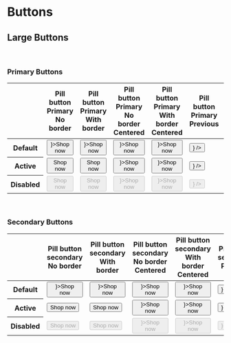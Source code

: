 
# Buttons

## Large Buttons

<br/>

### Primary Buttons

<table className="sb-unstyled" cellSpacing="0" cellPadding="0">
  <thead>
    <tr>
      <th></th>
      <th>
        <div className="title-1">Pill button</div>
        <div className="title-2">Primary</div>
        <div className="title-3">No border</div>
      </th>
      <th>
        <div className="title-1">Pill button</div>
        <div className="title-2">Primary</div>
        <div className="title-3">With border</div>
      </th>
      <th>
        <div className="title-1">Pill button</div>
        <div className="title-2">Primary</div>
        <div className="title-3">No border</div>
        <div className="title-3">Centered</div>
      </th>
      <th>
        <div className="title-1">Pill button</div>
        <div className="title-2">Primary</div>
        <div className="title-3">With border</div>
        <div className="title-3">Centered</div>
      </th>
      <th>
        <div className="title-1">Pill button</div>
        <div className="title-2">Primary</div>
        <div className="title-3">Previous</div>
      </th>
      <th>
        <div className="title-1">Pill button</div>
        <div className="title-2">Primary</div>
        <div className="title-3">Next</div>
      </th>
    </tr>
  </thead>
  <tbody>
    <tr>
      <th>Default</th>
      <td>
        <Button variant="primary" iconRight={<RightArrow />}>Shop now</Button>
      </td>
      <td>
        <Button border variant="primary" iconRight={<RightArrow />}>Shop now</Button>
      </td>
      <td>
        <Button centered variant="primary" iconRight={<RightArrow />}>Shop now</Button>
      </td>
      <td>
        <Button centered border variant="primary" iconRight={<RightArrow />}>Shop now</Button>
      </td>
      <td>
        <Button variant="primary" icon={<LeftArrow />} />
      </td>
      <td>
        <Button variant="primary" icon={<RightArrow />} />
      </td>
    </tr>
    <tr>
      <th>Active</th>
      <td>
        <Button active variant="primary">Shop now</Button>
      </td>
      <td>
        <Button active border variant="primary">Shop now</Button>
      </td>
      <td>
        <Button active centered variant="primary" iconRight={<RightArrow />}>Shop now</Button>
      </td>
      <td>
        <Button active centered border variant="primary" iconRight={<RightArrow />}>Shop now</Button>
      </td>
      <td>
        <Button active variant="primary" icon={<LeftArrow />} />
      </td>
      <td>
        <Button active variant="primary" icon={<RightArrow />} />
      </td>
    </tr>
    <tr>
      <th>Disabled</th>
      <td>
        <Button disabled variant="primary">Shop now</Button>
      </td>
      <td>
        <Button disabled border variant="primary">Shop now</Button>
      </td>
      <td>
        <Button disabled centered variant="primary" iconRight={<RightArrow />}>Shop now</Button>
      </td>
      <td>
        <Button disabled centered border variant="primary" iconRight={<RightArrow />}>Shop now</Button>
      </td>
      <td>
        <Button variant="primary" disabled icon={<LeftArrow />} />
      </td>
      <td>
        <Button variant="primary" disabled icon={<RightArrow />} />
      </td>
    </tr>
  </tbody>
</table>

<br/>

### Secondary Buttons

<table className="sb-unstyled" cellSpacing="0" cellPadding="0">
  <thead>
    <tr>
      <th></th>
      <th>
        <div className="title-1">Pill button</div>
        <div className="title-2">secondary</div>
        <div className="title-3">No border</div>
      </th>
      <th>
        <div className="title-1">Pill button</div>
        <div className="title-2">secondary</div>
        <div className="title-3">With border</div>
      </th>
      <th>
        <div className="title-1">Pill button</div>
        <div className="title-2">secondary</div>
        <div className="title-3">No border</div>
        <div className="title-3">Centered</div>
      </th>
      <th>
        <div className="title-1">Pill button</div>
        <div className="title-2">secondary</div>
        <div className="title-3">With border</div>
        <div className="title-3">Centered</div>
      </th>
      <th>
        <div className="title-1">Pill button</div>
        <div className="title-2">secondary</div>
        <div className="title-3">Previous</div>
      </th>
      <th>
        <div className="title-1">Pill button</div>
        <div className="title-2">secondary</div>
        <div className="title-3">Next</div>
      </th>
    </tr>
  </thead>
  <tbody>
    <tr>
      <th>Default</th>
      <td>
        <Button variant="secondary" iconRight={<RightArrow />}>Shop now</Button>
      </td>
      <td>
        <Button border variant="secondary" iconRight={<RightArrow />}>Shop now</Button>
      </td>
      <td>
        <Button centered variant="secondary" iconRight={<RightArrow />}>Shop now</Button>
      </td>
      <td>
        <Button centered border variant="secondary" iconRight={<RightArrow />}>Shop now</Button>
      </td>
      <td>
        <Button variant="secondary" icon={<LeftArrow />} />
      </td>
      <td>
        <Button variant="secondary" icon={<RightArrow />} />
      </td>
    </tr>
    <tr>
      <th>Active</th>
      <td>
        <Button active variant="secondary">Shop now</Button>
      </td>
      <td>
        <Button active border variant="secondary">Shop now</Button>
      </td>
      <td>
        <Button active centered variant="secondary" iconRight={<RightArrow />}>Shop now</Button>
      </td>
      <td>
        <Button active centered border variant="secondary" iconRight={<RightArrow />}>Shop now</Button>
      </td>
      <td>
        <Button active variant="secondary" icon={<LeftArrow />} />
      </td>
      <td>
        <Button active variant="secondary" icon={<RightArrow />} />
      </td>
    </tr>
    <tr>
      <th>Disabled</th>
      <td>
        <Button disabled variant="secondary">Shop now</Button>
      </td>
      <td>
        <Button disabled border variant="secondary">Shop now</Button>
      </td>
      <td>
        <Button disabled centered variant="secondary" iconRight={<RightArrow />}>Shop now</Button>
      </td>
      <td>
        <Button disabled centered border variant="secondary" iconRight={<RightArrow />}>Shop now</Button>
      </td>
      <td>
        <Button variant="secondary" disabled icon={<LeftArrow />} />
      </td>
      <td>
        <Button variant="secondary" disabled icon={<RightArrow />} />
      </td>
    </tr>
  </tbody>
</table>
